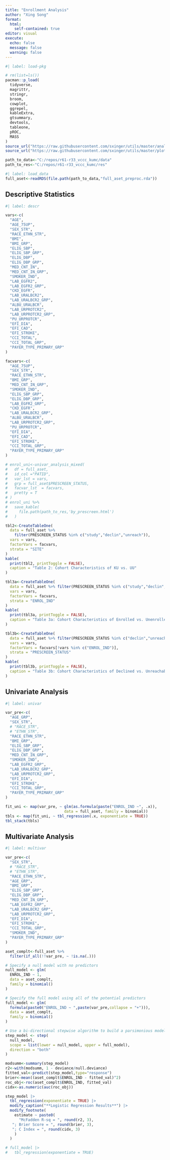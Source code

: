 ```yaml
---
title: "Enrollment Analysis"
author: "Xing Song"
format: 
  html:
    self-contained: true
editor: visual
execute: 
  echo: false
  message: false
  warning: false
---
```


```r
#| label: load-pkg

# rm(list=ls())
pacman::p_load(
  tidyverse,
  magrittr,
  stringr,
  broom,
  cowplot,
  ggrepel,
  kableExtra,
  gtsummary,
  devtools,
  tableone,
  pROC,
  MASS
)
source_url("https://raw.githubusercontent.com/sxinger/utils/master/analysis_util.R")
source_url("https://raw.githubusercontent.com/sxinger/utils/master/plot_util.R")

path_to_data<-"C:/repos/r61-r33_vccc_kumc/data"
path_to_res<-"C:/repos/r61-r33_vccc_kumc/res"
```

```r
#| label: load_data
full_aset<-readRDS(file.path(path_to_data,"full_aset_preproc.rda"))
```

## Descriptive Statistics

```r
#| label: descr

vars<-c(
  "AGE",
  "AGE_75UP",
  "SEX_STR",
  "RACE_ETHN_STR",
  "BMI",
  "BMI_GRP",
  "ELIG_SBP",
  "ELIG_SBP_GRP",
  "ELIG_DBP",
  "ELIG_DBP_GRP",
  "MED_CNT_IN",
  "MED_CNT_IN_GRP",
  "SMOKER_IND",
  "LAB_EGFR2",
  "LAB_EGFR2_GRP",
  "CKD_EGFR",
  "LAB_URALBCR2",
  "LAB_URALBCR2_GRP",
  "ALBU_URALBCR",
  "LAB_URPROTCR2",
  "LAB_URPROTCR2_GRP",
  "PU_URPROTCR",
  "EFI_DIA",
  "EFI_CAD",
  "EFI_STROKE",
  "CCI_TOTAL",
  "CCI_TOTAL_GRP",
  "PAYER_TYPE_PRIMARY_GRP"
)

facvars<-c(
  "AGE_75UP",
  "SEX_STR",
  "RACE_ETHN_STR",
  "BMI_GRP",
  "MED_CNT_IN_GRP",
  "SMOKER_IND",
  "ELIG_SBP_GRP",
  "ELIG_DBP_GRP",
  "LAB_EGFR2_GRP",
  "CKD_EGFR",
  "LAB_URALBCR2_GRP",
  "ALBU_URALBCR",
  "LAB_URPROTCR2_GRP",
  "PU_URPROTCR",
  "EFI_DIA",
  "EFI_CAD",
  "EFI_STROKE",
  "CCI_TOTAL_GRP",
  "PAYER_TYPE_PRIMARY_GRP"
)

# enrol_uni<-univar_analysis_mixed(
#   df = full_aset,
#   id_col ="PATID",
#   var_lst = vars,
#   grp = full_aset$PRESCREEN_STATUS,
#   facvar_lst  = facvars,
#   pretty = T
# )
# enrol_uni %>%
#   save_kable(
#     file.path(path_to_res,'by_prescreen.html')
#   )

tbl2<-CreateTableOne(
  data = full_aset %>% 
    filter(PRESCREEN_STATUS %in% c("study","declin","unreach")),
  vars = vars,
  factorVars = facvars,
  strata = "SITE"
)
kable(
  print(tbl2, printToggle = FALSE), 
  caption = "Table 2: Cohort Characteristics of KU vs. UU"
)

tbl3a<-CreateTableOne(
  data = full_aset %>% filter(PRESCREEN_STATUS %in% c("study","declin","unreach")),
  vars = vars,
  factorVars = facvars,
  strata = "ENROL_IND"
)
kable(
  print(tbl3a, printToggle = FALSE), 
  caption = "Table 3a: Cohort Characteristics of Enrolled vs. Unenrolled (Declined, Unreachable)"
)

tbl3b<-CreateTableOne(
  data = full_aset %>% filter(PRESCREEN_STATUS %in% c("declin","unreach")),
  vars = vars,
  factorVars = facvars[!vars %in% c("ENROL_IND")],
  strata = "PRESCREEN_STATUS"
)
kable(
  print(tbl3b, printToggle = FALSE), 
  caption = "Table 3b: Cohort Characteristics of Declined vs. Unreachable"
)
```

## Univariate Analysis

```r
#| label: univar

var_pre<-c(
  "AGE_GRP",
  "SEX_STR",
  # "RACE_STR",
  # "ETHN_STR",
  "RACE_ETHN_STR",
  "BMI_GRP",
  "ELIG_SBP_GRP",
  "ELIG_DBP_GRP",
  "MED_CNT_IN_GRP",
  "SMOKER_IND",
  "LAB_EGFR2_GRP",
  "LAB_URALBCR2_GRP",
  "LAB_URPROTCR2_GRP",
  "EFI_DIA",
  "EFI_STROKE",
  "CCI_TOTAL_GRP",
  "PAYER_TYPE_PRIMARY_GRP"
)

fit_uni <- map(var_pre, ~ glm(as.formula(paste("ENROL_IND ~", .x)), 
                          data = full_aset, family = binomial))
tbls <- map(fit_uni, ~ tbl_regression(.x, exponentiate = TRUE))
tbl_stack(tbls)
```

## Multivariate Analysis

```r
#| label: multivar

var_pre<-c(
  "SEX_STR",
  # "RACE_STR",
  # "ETHN_STR",
  "RACE_ETHN_STR",
  "AGE_GRP",
  "BMI_GRP",
  "ELIG_SBP_GRP",
  "ELIG_DBP_GRP",
  "MED_CNT_IN_GRP",
  "LAB_EGFR2_GRP",
  "LAB_URALBCR2_GRP",
  "LAB_URPROTCR2_GRP",
  "EFI_DIA",
  "EFI_STROKE",
  "CCI_TOTAL_GRP",
  "SMOKER_IND",
  "PAYER_TYPE_PRIMARY_GRP"
)

aset_complt<-full_aset %>%
  filter(if_all(!!var_pre, ~ !is.na(.)))

# Specify a null model with no predictors
null_model <- glm(
  ENROL_IND ~ 1,
  data = aset_complt,
  family = binomial()
)

# Specify the full model using all of the potential predictors
full_model <- glm(
  formula(paste0("ENROL_IND ~ ",paste(var_pre,collapse = "+"))), 
  data = aset_complt, 
  family = binomial()
)

# Use a bi-directional stepwise algorithm to build a parsimonious model
step_model <- step(
  null_model,
  scope = list(lower = null_model, upper = full_model),
  direction = "both"
)

modsumm<-summary(step_model)
r2<-with(modsumm, 1 - deviance/null.deviance)
fitted_val<-predict(step_model,type="response")
brier<-mean((aset_complt$ENROL_IND - fitted_val)^2)
roc_obj<-roc(aset_complt$ENROL_IND, fitted_val)
cidx<-as.numeric(auc(roc_obj))

step_model |> 
  tbl_regression(exponentiate = TRUE) |>
  modify_caption("**Logistic Regression Results**") |>
  modify_footnote(
    estimate ~ paste0(
      "McFadden R-sq = ", round(r2, 3),
   "; Brier Score = ", round(brier, 3),
   "; C Index = ", round(cidx, 3)
    )
  )

# full_model |> 
#   tbl_regression(exponentiate = TRUE)
```
